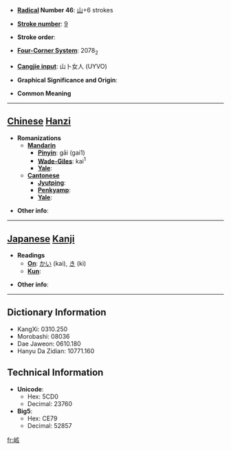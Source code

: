 * '''[[Wiktionary:Chinese radical index| Radical]] Number 46''': [[Wiktionary:Chinese radical index 山|山]]+6 strokes

* '''[[Wiktionary:Chinese total strokes index|Stroke number]]''': [[Wiktionary:Chinese total strokes index 9|9]]

* '''Stroke order''': 

* '''[[Wiktionary:Chinese four corner index|Four-Corner System]]''': 2078<sub>2</sub>

* '''[[Wiktionary:Chinese Cangjie index|Cangjie input]]''': 山卜女人 (UYVO)

* '''Graphical Significance and Origin''': 

* '''Common Meaning'''

----

== [[Chinese]] [[Hanzi]] ==

* '''Romanizations'''
** '''[[Mandarin]]'''
*** '''[[Pinyin]]''': gāi (gai1)
*** '''[[Wade-Giles]]''': kai<sup>1</sup>
*** '''[[Yale]]''': 
** '''[[Cantonese]]'''
*** '''[[Jyutping]]''':
*** '''[[Penkyamp]]''': 
*** '''[[Yale]]''': 

* '''Other info''': 

----

== [[Japanese]] [[Kanji]] ==

* '''Readings'''
** '''[[On]]''': [[かい]] (kai), [[き]] (ki)
** '''[[Kun]]''': 

* '''Other info''':  

----

== Dictionary Information ==

* KangXi: 0310.250
* Morobashi: 08036
* Dae Jaweon: 0610.180
* Hanyu Da Zidian: 10771.160

== Technical Information ==

* '''Unicode''':
** Hex: 5CD0
** Decimal: 23760
* '''Big5''':
** Hex: CE79
** Decimal: 52857

[[fr:峐]]